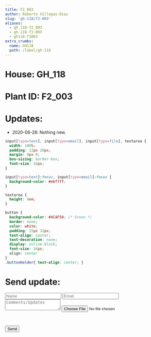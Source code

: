 ```yaml
---
title: F2_003
author: Roberto Villegas-Diaz
slug: 'gh-118/f2-003'
aliases:
  - gh_118-f2_003
  - gh-118-f2-003
  - gh118-f2003
extra_crumbs:
  name: GH118
  path: /label/gh-118
---
```


# **House**: GH_118
# **Plant ID**: F2_003
# **Updates**: 
 - 2020-06-28: Nothing new.

```css
input[type=text], input[type=email], input[type=file], textarea {
  width: 100%;
  padding: 12px 20px;
  margin: 8px 0;
  box-sizing: border-box;
  font-size: 16px;
}

input[type=text]:focus, input[type=email]:focus {
  background-color: #e6f7ff;
}

textarea {
  height: 8em;
}

button {
  background-color: #4CAF50; /* Green */
  border: none;
  color: white;
  padding: 15px 32px;
  text-align: center;
  text-decoration: none;
  display: inline-block;
  font-size: 16px;
  align: center
}
.buttonHolder{ text-align: center; }
```
# **Send update**:
<form name="gh-118-f2-003" method="POST" data-netlify="true">
  <p>
    <input type="text" name="name" placeholder="Name" />
    <input type="email" name="email" placeholder="Email" />
    <textarea name="message" placeholder="Comments/Updates"></textarea>
    <input type="file" name="gh-118-f2-003-photo" id="gh-118-f2-003-photo" placeholder="Upload photo" accept="image/*" />
  </p>
  <div data-netlify-recaptcha="true"> </div>
  <br>
  <p class="buttonHolder">
    <button type="submit">Send</button>
  </p>
</form>
